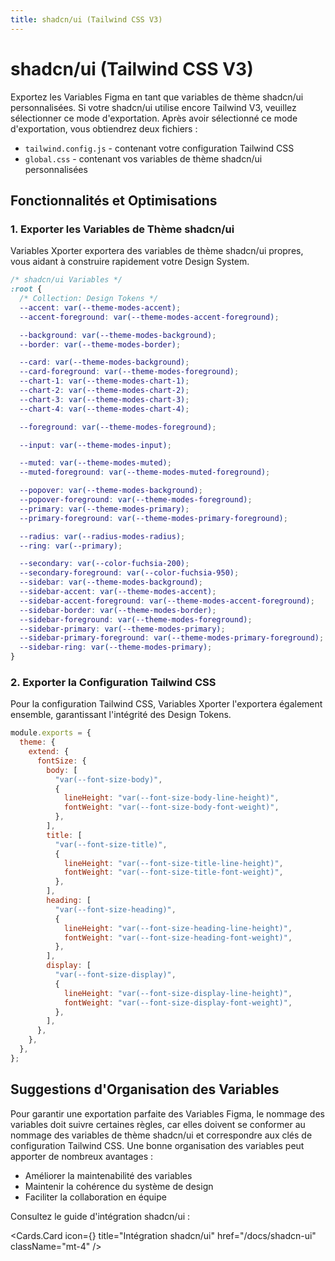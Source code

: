 ```yaml
---
title: shadcn/ui (Tailwind CSS V3)
---
```



# shadcn/ui (Tailwind CSS V3)

Exportez les Variables Figma en tant que variables de thème shadcn/ui personnalisées. Si votre shadcn/ui utilise encore Tailwind V3, veuillez sélectionner ce mode d'exportation. Après avoir sélectionné ce mode d'exportation, vous obtiendrez deux fichiers :

- `tailwind.config.js` - contenant votre configuration Tailwind CSS
- `global.css` - contenant vos variables de thème shadcn/ui personnalisées

## Fonctionnalités et Optimisations

### 1. Exporter les Variables de Thème shadcn/ui

Variables Xporter exportera des variables de thème shadcn/ui propres, vous aidant à construire rapidement votre Design System.

```css
/* shadcn/ui Variables */
:root {
  /* Collection: Design Tokens */
  --accent: var(--theme-modes-accent);
  --accent-foreground: var(--theme-modes-accent-foreground);

  --background: var(--theme-modes-background);
  --border: var(--theme-modes-border);

  --card: var(--theme-modes-background);
  --card-foreground: var(--theme-modes-foreground);
  --chart-1: var(--theme-modes-chart-1);
  --chart-2: var(--theme-modes-chart-2);
  --chart-3: var(--theme-modes-chart-3);
  --chart-4: var(--theme-modes-chart-4);

  --foreground: var(--theme-modes-foreground);

  --input: var(--theme-modes-input);

  --muted: var(--theme-modes-muted);
  --muted-foreground: var(--theme-modes-muted-foreground);

  --popover: var(--theme-modes-background);
  --popover-foreground: var(--theme-modes-foreground);
  --primary: var(--theme-modes-primary);
  --primary-foreground: var(--theme-modes-primary-foreground);

  --radius: var(--radius-modes-radius);
  --ring: var(--primary);

  --secondary: var(--color-fuchsia-200);
  --secondary-foreground: var(--color-fuchsia-950);
  --sidebar: var(--theme-modes-background);
  --sidebar-accent: var(--theme-modes-accent);
  --sidebar-accent-foreground: var(--theme-modes-accent-foreground);
  --sidebar-border: var(--theme-modes-border);
  --sidebar-foreground: var(--theme-modes-foreground);
  --sidebar-primary: var(--theme-modes-primary);
  --sidebar-primary-foreground: var(--theme-modes-primary-foreground);
  --sidebar-ring: var(--theme-modes-primary);
}
```

### 2. Exporter la Configuration Tailwind CSS

Pour la configuration Tailwind CSS, Variables Xporter l'exportera également ensemble, garantissant l'intégrité des Design Tokens.

```javascript
module.exports = {
  theme: {
    extend: {
      fontSize: {
        body: [
          "var(--font-size-body)",
          {
            lineHeight: "var(--font-size-body-line-height)",
            fontWeight: "var(--font-size-body-font-weight)",
          },
        ],
        title: [
          "var(--font-size-title)",
          {
            lineHeight: "var(--font-size-title-line-height)",
            fontWeight: "var(--font-size-title-font-weight)",
          },
        ],
        heading: [
          "var(--font-size-heading)",
          {
            lineHeight: "var(--font-size-heading-line-height)",
            fontWeight: "var(--font-size-heading-font-weight)",
          },
        ],
        display: [
          "var(--font-size-display)",
          {
            lineHeight: "var(--font-size-display-line-height)",
            fontWeight: "var(--font-size-display-font-weight)",
          },
        ],
      },
    },
  },
};
```

## Suggestions d'Organisation des Variables

Pour garantir une exportation parfaite des Variables Figma, le nommage des variables doit suivre certaines règles, car elles doivent se conformer au nommage des variables de thème shadcn/ui et correspondre aux clés de configuration Tailwind CSS. Une bonne organisation des variables peut apporter de nombreux avantages :

- Améliorer la maintenabilité des variables
- Maintenir la cohérence du système de design
- Faciliter la collaboration en équipe

Consultez le guide d'intégration shadcn/ui :

<Cards.Card
  icon={<BookOpenCheck />}
  title="Intégration shadcn/ui"
  href="/docs/shadcn-ui"
  className="mt-4"
/> 
